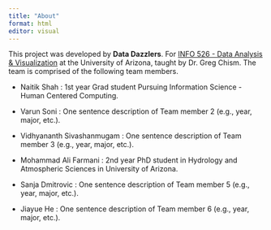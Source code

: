 ```yaml
---
title: "About"
format: html
editor: visual
---
```


This project was developed by **Data Dazzlers**. For [INFO 526 - Data Analysis & Visualization](https://datavizaz.org/) at the University of Arizona, taught by Dr. Greg Chism. The team is comprised of the following team members.

-   Naitik Shah : 1st year Grad student Pursuing Information Science - Human Centered Computing.

-   Varun Soni : One sentence description of Team member 2 (e.g., year, major, etc.).

-   Vidhyananth Sivashanmugam : One sentence description of Team member 3 (e.g., year, major, etc.).

-   Mohammad Ali Farmani : 2nd year PhD student in Hydrology and Atmospheric Sciences in University of Arizona.

-   Sanja Dmitrovic : One sentence description of Team member 5 (e.g., year, major, etc.).

-   Jiayue He : One sentence description of Team member 6 (e.g., year, major, etc.).
